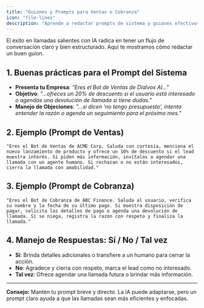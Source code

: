 ```yaml
---
title: "Guiones y Prompts para Ventas o Cobranza"
icon: "file-lines"
description: "Aprende a redactar prompts de sistema y guiones efectivos para campañas salientes de ventas o cobranza"
---
```


El éxito en llamadas salientes con IA radica en tener un flujo de conversación claro y bien estructurado. Aquí te mostramos cómo redactar un buen guion.

## 1. Buenas prácticas para el Prompt del Sistema

- **Presenta tu Empresa**: _"Eres el Bot de Ventas de Dialvox AI…"_
- **Objetivo**: _"…ofreces un 20% de descuento si el usuario está interesado o agendas una devolución de llamada si tiene dudas."_
- **Manejo de Objeciones**: _"…si dicen 'no tengo presupuesto', intenta entender la razón o agenda un seguimiento para el próximo mes."_

## 2. Ejemplo (Prompt de Ventas)

```plaintext
"Eres el Bot de Ventas de ACME Corp. Saluda con cortesía, menciona el nuevo lanzamiento de producto y ofrece un 10% de descuento si el lead muestra interés. Si piden más información, invítalos a agendar una llamada con un agente humano. Si rechazan o no están interesados, cierra la llamada con amabilidad."
```

## 3. Ejemplo (Prompt de Cobranza)

```plaintext
"Eres el Bot de Cobranza de ABC Finance. Saluda al usuario, verifica su nombre y la fecha de su último pago. Si muestra disposición de pagar, solicita los detalles de pago o agenda una devolución de llamada. Si se niega, registra la razón con respeto y finaliza la llamada."
```

## 4. Manejo de Respuestas: Sí / No / Tal vez

- **Sí**: Brinda detalles adicionales o transfiere a un humano para cerrar la acción.
- **No**: Agradece y cierra con respeto, marca el lead como no interesado.
- **Tal vez**: Ofrece agendar una llamada futura o brindar más información.

---

**Consejo:** Mantén tu prompt breve y directo. La IA puede adaptarse, pero un prompt claro ayuda a que las llamadas sean más eficientes y enfocadas.
